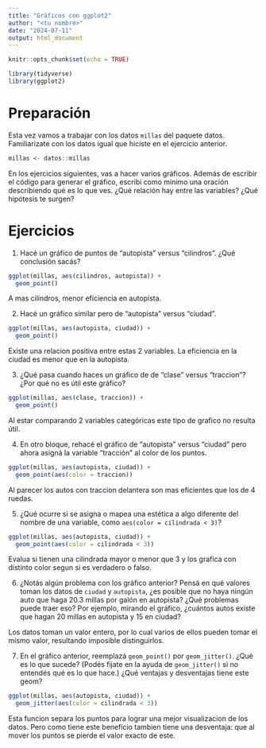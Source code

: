 ```yaml
---
title: "Gráficos con ggplot2"
author: "<tu nombre>"
date: "2024-07-11"
output: html_document
---
```



```r
knitr::opts_chunk$set(echo = TRUE)

library(tidyverse)
library(ggplot2)

```

# Preparación

Esta vez vamos a trabajar con los datos `millas` del paquete datos. 
Familiarizate con los datos igual que hiciste en el ejercicio anterior. 

```r
millas <- datos::millas
```


En los ejercicios siguientes, vas a hacer varios gráficos. 
Además de escribir el código para generar el gráfico, escribí como mínimo una oración describiendo qué es lo que ves. 
¿Qué relación hay entre las variables? 
¿Qué hipótesis te surgen? 

# Ejercicios

1. Hacé un gráfico de puntos de "autopista" versus "cilindros".
¿Qué conclusión sacás?

```r
ggplot(millas, aes(cilindros, autopista)) +
  geom_point()
```
A mas cilindros, menor eficiencia en autopista.

2. Hacé un gráfico similar pero de "autopista" versus "ciudad". 


```r
ggplot(millas, aes(autopista, ciudad)) +
  geom_point()
```
Existe una relacion positiva entre estas 2 variables. La eficiencia en la ciudad es menor que en la autopista. 

3. ¿Qué pasa cuando haces un gráfico de  de "clase" versus "traccion"? ¿Por qué no es útil este gráfico?

```r
ggplot(millas, aes(clase, traccion)) +
  geom_point()
```
Al estar comparando 2 variables categóricas este tipo de grafico no resulta útil.

4. En otro bloque, rehacé el gráfico de "autopista" versus "ciudad" pero ahora asigná la variable "tracción" al color de los puntos. 

```r
ggplot(millas, aes(autopista, ciudad)) +
  geom_point(aes(color = traccion))
```
Al parecer los autos con traccion delantera son mas eficientes que los de 4 ruedas.


5. ¿Qué ocurre si se asigna o mapea una estética a algo diferente del nombre de una variable, como `aes(color = cilindrada < 3)`?

```r
ggplot(millas, aes(autopista, ciudad)) +
  geom_point(aes(color = cilindrada < 3))
```
Evalua si tienen una cilindrada mayor o menor que 3 y los grafica con distinto color segun si es verdadero o falso.


6. ¿Notás algún problema con los gráfico anterior? Pensá en qué valores toman los datos de `ciudad` y `autopista`, ¿es posible que no haya ningún auto que haga 20.3 millas por galón en autopista? ¿Qué problemas puede traer eso? Por ejemplo, mirando el gráfico, ¿cuántos autos existe que hagan 20 millas en autopista y 15 en ciudad? 

Los datos toman un valor entero, por lo cual varios de ellos pueden tomar el mismo valor, resultando imposible distinguirlos.

7. En el gráfico anterior, reemplazá `geom_point()` por `geom_jitter()`. ¿Qué es lo que sucede? (Podés fijate en la ayuda de `geom_jitter()` si no entendés qué es lo que hace.) 
¿Qué ventajas y desventajas tiene este geom?

```r
ggplot(millas, aes(autopista, ciudad)) +
  geom_jitter(aes(color = cilindrada < 3))
```
Esta funcion separa los puntos para lograr una mejor visualizacion de los datos. Pero como tiene este beneficio tambien tiene una desventaja: que al mover los puntos se pierde el valor exacto de este.
